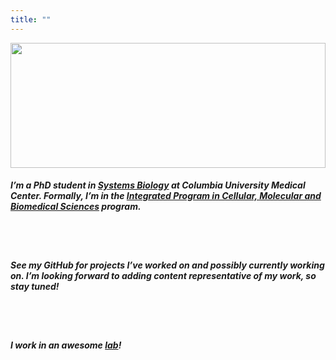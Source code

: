 ```yaml
---
title: ""
---
```


<!--Want to put something here such as an image or plot that captures some of the things I work on or produce to g=ive an idea of the research I do-->

<!--Introduction paragraph-->

<img src="sysbioResearch.png" style="height: 200px; width: 100%;">

##### **I'm a PhD student in [Systems Biology](http://systemsbiology.columbia.edu/graduate-education) at Columbia University Medical Center. Formally, I'm in the [Integrated Program in Cellular, Molecular and Biomedical Sciences](http://columbiaphd.org) program.**

<br></br>

##### **See my GitHub for projects I've worked on and possibly currently working on. I'm looking forward to adding content representative of my work, so stay tuned!**

<br></br>

##### **I work in an awesome <a href="http://www.tatonettilab.org" >lab</a>!**